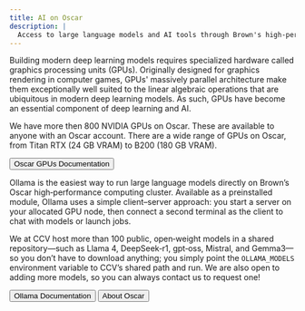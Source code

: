 ```yaml
---
title: AI on Oscar
description: |
  Access to large language models and AI tools through Brown's high-performance computing cluster.
---
```


<ContentSection title="GPUs on Oscar">

Building modern deep learning models requires specialized hardware called graphics processing units (GPUs). Originally designed 
for graphics rendering in computer games, GPUs' massively parallel architecture make them exceptionally well suited to the 
linear algebraic operations that are ubiquitous in modern deep learning models. As such, GPUs have become an essential component
of deep learning and AI. 

We have more then 800 NVIDIA GPUs on Oscar. These are available to anyone with an Oscar account. There are a wide range of GPUs on 
Oscar, from Titan RTX (24 GB VRAM) to B200 (180 GB VRAM).  

<ButtonGroup>
  <Button href="https://docs.ccv.brown.edu/oscar/gpu-computing/gpus">
    Oscar GPUs Documentation
  </Button>
</ButtonGroup>

</ContentSection>

<ContentSection title="Ollama">

Ollama is the easiest way to run large language models directly on Brown’s Oscar high‑performance computing cluster.
Available as a preinstalled module, Ollama uses a simple client–server approach: you start a server on your allocated
GPU node, then connect a second terminal as the client to chat with models or launch jobs.

We at CCV host more than 100 public, open‑weight models in a shared repository—such as Llama 4, DeepSeek‑r1, gpt‑oss, Mistral, and
Gemma3—so you don’t have to download anything; you simply point the `OLLAMA_MODELS` environment variable to CCV’s shared
path and run. We are also open to adding more models, so you can always contact us to request one!

<ButtonGroup>
  <Button href="https://docs.ccv.brown.edu/oscar/large-language-models/ollama">
    Ollama Documentation
  </Button>
  <Button variant="secondary_filled" external={false} href="/services/oscar">
    About Oscar
  </Button>
</ButtonGroup>

</ContentSection>